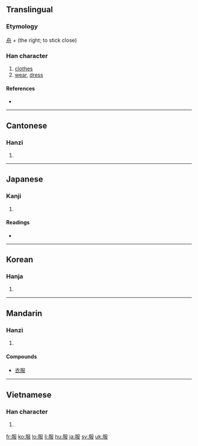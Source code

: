 ==Translingual==

===Etymology===
[[舟]] + (the right; to stick close)<!--JIS 0360-->

===Han character===
{{Han char|rn=74|rad=月|as=04|sn=8|four=7724<sub>7</sub>|canj=月尸中水 (BSLE)}}

# [[clothes]]
# [[wear]], [[dress]]

====References====
* {{Han ref|kx=0505.020|dkj=14345|dj=0883.140|hdz=32053.070|uh=670D|ud=26381|bh=AA41|bd=43585}}

----

==Cantonese==

===Hanzi===
{{yue-hanzi|jyut=|y=fuk6}}

# {{defn|Cantonese|sort=月04}}

----

==Japanese==

===Kanji===
{{ja-kanji|grade=3|rs=月04}}

# {{defn|Japanese}}

====Readings====
* {{ja-readings|on=[[ふく]] (fuku)|kun=[[きる]] (kiru), [[きもの]] (kimono), [[したがう]] (shitagau)}}

----

==Korean==

===Hanja===
{{ko-hanja|hangeul=[[복]]|eumhun=|rv=bok|mr=pok|y=pok}}

# {{defn|Korean|sort=月04}}

----

==Mandarin==

===Hanzi===
{{cmn-hanzi|pin=[[bì]] ([[bi4]]), [[fú]] ([[fu2]]), [[fù]] ([[fu4]])|wg=pi<sup>4</sup>, fu<sup>2</sup>, fu<sup>4</sup>}}

# {{defn|Mandarin|sort=月04}}

====Compounds====
* [[衣服]]

----

==Vietnamese==

===Han character===
{{vi-hantu|[[phục]]|rs=月04}}

# {{defn|Vietnamese|sort=月04}}

[[fr:服]]
[[ko:服]]
[[lo:服]]
[[li:服]]
[[hu:服]]
[[ja:服]]
[[sv:服]]
[[uk:服]]